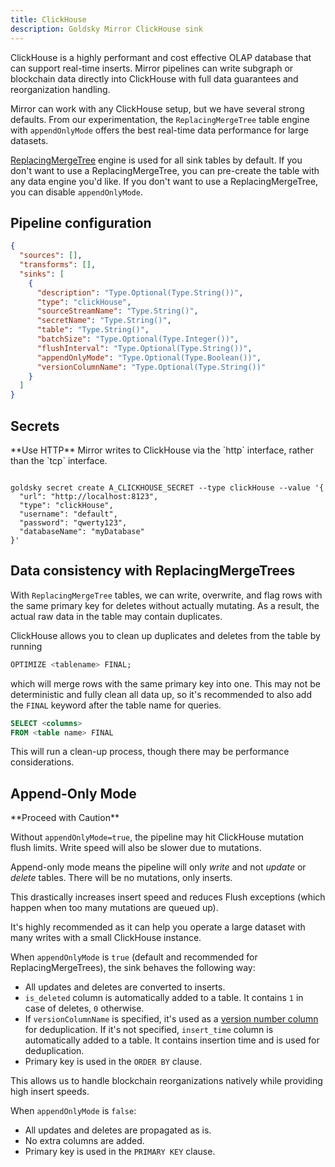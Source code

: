 ```yaml
---
title: ClickHouse
description: Goldsky Mirror ClickHouse sink
---
```


ClickHouse is a highly performant and cost effective OLAP database that can support real-time inserts. Mirror pipelines can write subgraph or blockchain data directly into ClickHouse with full data guarantees and reorganization handling.

Mirror can work with any ClickHouse setup, but we have several strong defaults. From our experimentation, the `ReplacingMergeTree` table engine with `appendOnlyMode` offers the best real-time data performance for large datasets.

[ReplacingMergeTree](https://clickhouse.com/docs/en/engines/table-engines/mergetree-family/replacingmergetree) engine is used for all sink tables by default. If you don't want to use a ReplacingMergeTree, you can pre-create the table with any data engine you'd like. If you don't want to use a ReplacingMergeTree, you can disable `appendOnlyMode`.

## Pipeline configuration

```json
{
  "sources": [],
  "transforms": [],
  "sinks": [
    {
      "description": "Type.Optional(Type.String())",
      "type": "clickHouse",
      "sourceStreamName": "Type.String()",
      "secretName": "Type.String()",
      "table": "Type.String()",
      "batchSize": "Type.Optional(Type.Integer())",
      "flushInterval": "Type.Optional(Type.String())",
      "appendOnlyMode": "Type.Optional(Type.Boolean())",
      "versionColumnName": "Type.Optional(Type.String())"
    }
  ]
}
```

## Secrets

<Warning>
  **Use HTTP**
Mirror writes to ClickHouse via the `http` interface, rather than the `tcp` interface.
</Warning>

```shell

goldsky secret create A_CLICKHOUSE_SECRET --type clickHouse --value '{
  "url": "http://localhost:8123",
  "type": "clickHouse",
  "username": "default",
  "password": "qwerty123",
  "databaseName": "myDatabase"
}'
```

## Data consistency with ReplacingMergeTrees

With `ReplacingMergeTree` tables, we can write, overwrite, and flag rows with the same primary key for deletes without actually mutating. As a result, the actual raw data in the table may contain duplicates.

ClickHouse allows you to clean up duplicates and deletes from the table by running

```sql
OPTIMIZE <tablename> FINAL;
```

which will merge rows with the same primary key into one. This may not be deterministic and fully clean all data up, so it's recommended to also add the `FINAL` keyword after the table name for queries.

```SQL
SELECT <columns>
FROM <table name> FINAL
```

This will run a clean-up process, though there may be performance considerations.

## Append-Only Mode

<Warning>
**Proceed with Caution**

Without `appendOnlyMode=true`, the pipeline may hit ClickHouse mutation flush limits. Write speed will also be slower due to mutations.
</Warning>

Append-only mode means the pipeline will only _write_ and not _update_ or _delete_ tables. There will be no mutations, only inserts.

This drastically increases insert speed and reduces Flush exceptions (which happen when too many mutations are queued up).

It's highly recommended as it can help you operate a large dataset with many writes with a small ClickHouse instance.

When `appendOnlyMode` is `true` (default and recommended for ReplacingMergeTrees), the sink behaves the following way:

- All updates and deletes are converted to inserts.
- `is_deleted` column is automatically added to a table. It contains `1` in case of deletes, `0` otherwise.
- If `versionColumnName` is specified, it's used as a [version number column](https://clickhouse.com/docs/en/engines/table-engines/mergetree-family/replacingmergetree#ver) for deduplication. If it's not specified, `insert_time` column is automatically added to a table. It contains insertion time and is used for deduplication.
- Primary key is used in the `ORDER BY` clause.

This allows us to handle blockchain reorganizations natively while providing high insert speeds.

When `appendOnlyMode` is `false`:

- All updates and deletes are propagated as is.
- No extra columns are added.
- Primary key is used in the `PRIMARY KEY` clause.
